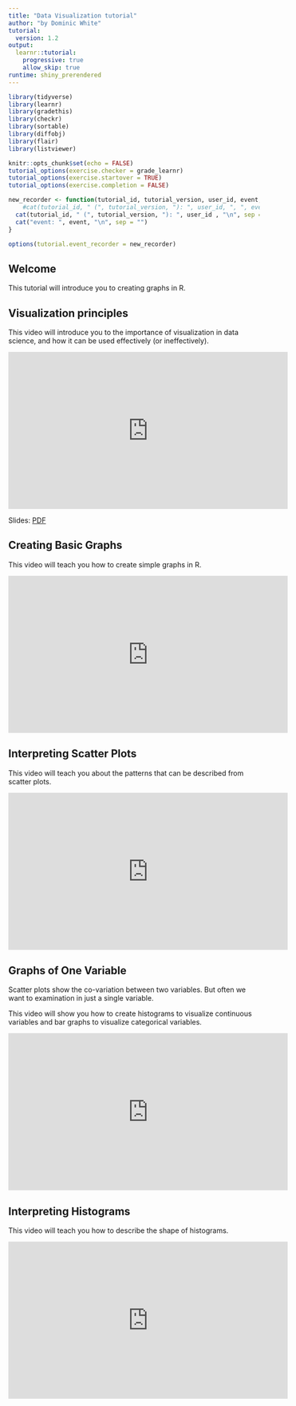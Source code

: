 ```yaml
---
title: "Data Visualization tutorial"
author: "by Dominic White"
tutorial:
  version: 1.2
output:
  learnr::tutorial:
    progressive: true
    allow_skip: true
runtime: shiny_prerendered
---
```


<style>
p.comment {
background-color: #EDBB99;
padding: 10px;
border: 1px solid black;
font-style: italic;
}
</style>

<style>
p.comment1 {
background-color: #A2D9CE;
padding: 10px;
border: 1px solid black;
}
</style>

<style>
p.comment2 {
background-color: #EDBB99; 
padding: 10px;
border: 1px solid black;
}
</style>

<style>
p.comment3 {
background-color: #FDFEFE; 
padding: 10px;
border: 1px solid black;
}
</style>


```r
library(tidyverse)
library(learnr)
library(gradethis)
library(checkr)
library(sortable)
library(diffobj)
library(flair)
library(listviewer)

knitr::opts_chunk$set(echo = FALSE)
tutorial_options(exercise.checker = grade_learnr)
tutorial_options(exercise.startover = TRUE)
tutorial_options(exercise.completion = FALSE)

new_recorder <- function(tutorial_id, tutorial_version, user_id, event, data) {
    #cat(tutorial_id, " (", tutorial_version, "): ", user_id, ", ", event, ", ", "\n", sep = "")
  cat(tutorial_id, " (", tutorial_version, "): ", user_id , "\n", sep = "")
  cat("event: ", event, "\n", sep = "")
}

options(tutorial.event_recorder = new_recorder)
```

## Welcome

This tutorial will introduce you to creating graphs in R.

## Visualization principles

This video will introduce you to the importance of visualization in data science, and how it can be used effectively (or ineffectively).

<iframe width="560" height="315" src="https://www.youtube.com/embed/tHEVRahx0WE?rel=0" frameborder="0" allowfullscreen></iframe>

Slides: [PDF](https://drive.google.com/file/d/1VK_vXEHBK5U35rfgetwon07A7YLpaj_H/edit)

<!--
### Quiz

Quiz to go here

TODO: add a quiz on video. 
Ideas:
* ask students to identify misleading aspects of one or more graphs
-->

## Creating Basic Graphs

This video will teach you how to create simple graphs in R.

<iframe width="560" height="315" src="https://www.youtube.com/embed/8JoPQZq327w?rel=0" frameborder="0" allowfullscreen></iframe>

<!-- Slides: [PDF](https://drive.google.com/file/d/1KiY4qavGUf3gMQF5rg1cR5HzmaI9i0dQ/edit) -->

<!--
### Quiz

Quiz to go here

TODO: add a quiz on video
Quiz:
* Appropriateness of different graphs for different datatypes?
-->

## Interpreting Scatter Plots

This video will teach you about the patterns that can be described from scatter plots.

<iframe width="560" height="315" src="https://www.youtube.com/embed/ZhXwfkUk8gQ?rel=0" frameborder="0" allowfullscreen></iframe>

<!-- Slides: [PDF](https://drive.google.com/file/d/1KiY4qavGUf3gMQF5rg1cR5HzmaI9i0dQ/edit) -->

<!--
### Quiz

Quiz to go here
-->

## Graphs of One Variable

Scatter plots show the co-variation between two variables. But often we want to examination in just a single variable.

This video will show you how to create histograms to visualize continuous variables and bar graphs to visualize categorical variables.

<iframe width="560" height="315" src="https://www.youtube.com/embed/PJXEauOPuEA?rel=0" frameborder="0" allowfullscreen></iframe>

<!-- Slides: [PDF](https://drive.google.com/file/d/1KiY4qavGUf3gMQF5rg1cR5HzmaI9i0dQ/edit) -->

<!--
### Quiz

Quiz to go here
-->

## Interpreting Histograms

This video will teach you how to describe the shape of histograms.

<iframe width="560" height="315" src="https://www.youtube.com/embed/3Bhke58QC4g?rel=0" frameborder="0" allowfullscreen></iframe>

<!-- Slides: [PDF](https://drive.google.com/file/d/1KiY4qavGUf3gMQF5rg1cR5HzmaI9i0dQ/edit) -->

<!--
### Quiz

Quiz to go here
-->











<!-- ## Visualization with `ggplot` -->

<!-- This video will show you how to create graphs in R using a *package* called `ggplot`. -->

<!-- <iframe width="560" height="315" src="https://www.youtube.com/embed/Wx-Kr9cp7O8?rel=0" frameborder="0" allowfullscreen></iframe> -->

<!-- Slides: [PDF](https://drive.google.com/file/d/1iOh3_7T7hhCO3IWkSoXCT1xqQUUHc0hw/edit) -->


<!-- ## The `ggplot` library -->

<!-- ### Load the `tidyverse` package -->

<!-- The `tidyverse` package actually a *meta-package*: a collection of multiple other packages that are commonly used together. We can thus run `library(tidyverse)` to load all these packages at once. -->

<!-- Load the `tidyverse` package: -->

<!-- ```{r xxdpwjzwuhmszksa, exercise = TRUE} -->
<!-- # replace these underscores  -->
<!-- ____ -->
<!-- ``` -->

<!-- -->
<!-- ```{r xxdpwjzwuhmszksa-hint-1} -->
<!-- # hint text -->
<!-- "" -->
<!-- ``` -->

<!-- ```{r xxdpwjzwuhmszksa-hint-2} -->
<!-- # hint text -->
<!-- "" -->
<!-- ``` -->
<!-- -->

<!-- ```{r xxdpwjzwuhmszksa-solution} -->
<!-- # solution code -->
<!-- library(tidyverse) -->
<!-- ``` -->

<!-- ```{r xxdpwjzwuhmszksa-check} -->
<!-- # check code -->
<!-- gradethis::grade_code() -->
<!-- ``` -->

<!-- ### The `starwars` dataset -->

<!-- The `starwars` dataset is a small dataset that is automatically loaded when we import the `tidyverse` package. -->

<!-- Run the following code chunk to inspect the dataset, and then answer the following quiz questions: -->

<!-- ```{r osikxouifqvtzztk, exercise = TRUE} -->
<!-- starwars -->
<!-- ``` -->

<!-- `starwars` is an example of a **dataframe**: a table of data with rows and columns. Each row contains an *observation*, and each column holds a *variable*. -->

<!-- ```{r starwars_col_quiz, echo=FALSE} -->
<!-- question("How many variables are in this dataset?", -->
<!--   answer("13", correct = TRUE), -->
<!--   answer("4"), -->
<!--   answer("87"), -->
<!--   answer("10"), -->
<!--   answer("77"), -->
<!--   allow_retry = TRUE -->
<!-- ) -->
<!-- ``` -->

<!-- ```{r starwars_rows_quiz, echo=FALSE} -->
<!-- question("How many observations are in this dataset?", -->
<!--   answer("13"), -->
<!--   answer("4"), -->
<!--   answer("87", correct = TRUE), -->
<!--   answer("10"), -->
<!--   answer("77"), -->
<!--   allow_retry = TRUE -->
<!-- ) -->
<!-- ``` -->

<!-- ```{r starwars_obs_quiz, echo=FALSE} -->
<!-- question("What does each observation in this dataset represent?", -->
<!--   answer("A fact about a Star Wars character, e.g. their eye color or height"), -->
<!--   answer("A series of data about the same characteristic, e.g. eye color"), -->
<!--   answer("A Star Wars character", correct = TRUE), -->
<!--   answer("These are not the answers you are looking for."), -->
<!--   allow_retry = TRUE -->
<!-- ) -->
<!-- ``` -->


<!-- ## Histograms -->

<!-- ### Creating a histogram -->

<!-- Histograms show us the distribution of *numerical* variables. Creating a histogram is a good first step when you want to start exploring the data in a single continuous variable. -->

<!-- There are several continuous variables in the `starwars` dataset, including `height`, `mass`, and `birth_year`. -->

<!-- <p class="comment3"> -->
<!-- Fill in the blanks to create a histogram of the `birth_year` variable. -->
<!-- </p> -->

<!-- ```{r imdzaeiaspowmfmd, exercise = TRUE, message = FALSE, warning = FALSE} -->
<!-- ggplot(data = ___) + -->
<!--   geom_histogram(mapping = aes(x = ___ )) -->
<!-- ``` -->

<!-- ```{r imdzaeiaspowmfmd-check} -->
<!-- ans <- ggplot(data = starwars) + -->
<!--   geom_histogram(mapping = aes(x = birth_year )) -->

<!-- gradethis::grade_result( -->
<!--   fail_if( ~ !is.ggplot(.result), "Hmm, it doesn't look like you are creating a ggplot graph."), -->
<!--   fail_if( ~ length(.result$layers) != 1, paste("Your plot has the wrong number of geom functions! You should have just 1 geom function, geom_histogram.")), -->
<!--   fail_if( ~ !identical(.result$labels$x, "birth_year"), "You are not plotting the birth_year variable on the x-axis"), -->
<!--   pass_if( ~ sapply(.result$layers, function(x) class(x$geom)[1]) == "GeomBar", -->
<!--            '"Do. Or do not. There is no try." - Yoda') -->
<!-- ) -->
<!-- ``` -->

<!-- ### Customize your histogram -->

<!-- Let's take a look at what your code does: -->

<!-- ```{r starwars_basic_hist, include=FALSE, message = FALSE, warning = FALSE} -->
<!-- ggplot(starwars) + -->
<!--   geom_histogram(mapping = aes(x = birth_year)) -->
<!-- ``` -->


<!-- ```{r, message = FALSE, warning = FALSE} -->
<!-- decorate('starwars_basic_hist') %>% -->
<!--   flair_funs(color = "Coral") %>% -->
<!--   flair_input_vals(background = "Aquamarine") %>% -->
<!--   flair("x", background = "") -->
<!-- ``` -->


<!-- ```{r ggplot_funcs_quiz, echo=FALSE} -->
<!-- question("How many functions are used in the code that creates the histogram?", -->
<!--   answer("1", message = "Every variable name followed by parentheses is a function, e.g. ggplot()"), -->
<!--   answer("2", message = "Functions can be nested inside other functions."), -->
<!--   answer("3", correct = TRUE, message = "ggplot, geom_histogram, and aes are all functions."), -->
<!--   answer("4", message = "Every variable name followed by parentheses is a function, e.g. ggplot()"), -->
<!--   allow_retry = TRUE -->
<!-- ) -->
<!-- ``` -->

<!-- We create ggplot graphs by first running the `ggplot()` function, and then adding layers to it with the `+` operator. -->

<!-- Geom functions are a type of layer that we can add. They are *geometric* layers, such as points, bars, or lines. -->

<!-- ```{r ggplot_geoms_quiz, echo=FALSE} -->
<!-- question("What type of geometric layer is created by the geom_histogram() function?", -->
<!--   answer("Points"), -->
<!--   answer("Bars", correct = TRUE), -->
<!--   answer("Lines"), -->
<!--   answer("Polygons"), -->
<!--   allow_retry = TRUE -->
<!-- ) -->
<!-- ``` -->

<!-- Each of the graphing functions expects certain arguments. -->

<!-- For example,  -->

<!-- * we need to pass in a dataframe as the first argument of the `ggplot` function: here we pass in the `starwars` dataframe -->
<!-- * every geom function needs an **aesthetic mapping**: to do this we pass the `aes()` function to the `mapping` parameter. -->
<!--   - the aesthetic mapping tells `ggplot` how to convert a variable in the dataframe (e.g. `birth_year`) into a geometric object. -->
<!--   - in a histogram, we are only required to map one thing: *what goes on the x-axis* (for this geom function, `ggplot` automatically calculates the y-axis by counting up the number of observations in each bin) -->

<!-- ### Aesthetic parameters -->

<!-- If we want to change the appearance of a geom function's layer based on a variable (column) of the dataset, then we need to edit the parameters of the aesthetic function. -->

<!-- You might have noticed in the previous histogram that there were several very old Star Wars characters. This might make you wonder why, and to investigate that question, you might want to look at the distribution of ages in different types of character. -->

<!-- For example, you could make one histogram for males, and another for females. However, making separate plots would be a lot of work - fortunately `ggplot` allows us to break our histogram into different colored subsets using the `fill` parameter. -->

<!-- We want to `fill` (color) by the `gender` variable. Therefore, the `fill` parameter needs to go inside the `aes()` function's parentheses, next to the `x` parameter, and separated by commas. -->

<!-- <p class="comment3"> -->
<!-- Fill in the blank to color the histogram by the `gender` variable. -->
<!-- </p> -->

<!-- ```{r adaeqqcacfofqcxs, exercise = TRUE, message = FALSE, warning = FALSE} -->
<!-- ggplot(starwars) + -->
<!--   geom_histogram(mapping = aes(x = birth_year, fill = _____ )) -->
<!-- ``` -->

<!-- ```{r adaeqqcacfofqcxs-hint} -->
<!-- "gender should NOT be in quotation marks, because it is a variable name, not a character string." -->
<!-- ``` -->

<!-- ```{r adaeqqcacfofqcxs-solution} -->
<!-- ggplot(starwars) + -->
<!--   geom_histogram(mapping = aes(x = birth_year, fill = gender )) -->
<!-- ``` -->

<!-- ```{r adaeqqcacfofqcxs-check} -->
<!-- # check code -->
<!-- gradethis::grade_code() -->
<!-- ``` -->

<!-- > The `fill` parameter gets its name because we are "filling" the inside of the bars with different colors. -->
<!-- > -->
<!-- > You might wonder why this parameter is not called `color`, but try changing `fill` to `color` in your code above and see what happens! -->

<!-- ### Fixed parameters -->

<!-- But what about if we wanted to make all the bars of the histogram a particular color (e.g. blue), irrespective of any other variables in the `starwars` dataframe? -->

<!-- We could try changing the value of the `fill` argument to `"blue"`, but the result is not quite what we hoped for: -->

<!-- ```{r non_blue_histogram, include = FALSE, message = FALSE, warning = FALSE} -->
<!-- ggplot(starwars) +  -->
<!--   geom_histogram(aes(x = birth_year, fill="blue")) -->
<!-- ``` -->

<!-- ```{r, message = FALSE, warning= FALSE, fig.width=4} -->
<!-- decorate("non_blue_histogram") %>% -->
<!--   flair('fill="blue"') -->
<!-- ``` -->

<!-- Why is the histogram red when we are asking for blue? -->

<!-- In this case, we are no longer creating an aesthetic mapping from the dataframe to the geometric layer, so we need to move the `fill` parameter. `fill` should now be a *fixed parameter of the geom function* (i.e. outside of the `aes()` function. -->

<!-- <p class="comment3"> -->
<!-- Fill in the blank with the character string `"blue"` to color the histogram correctly. -->
<!-- </p> -->

<!-- ```{r lafmjqzvjmozypfw, exercise = TRUE, message = FALSE, warning= FALSE} -->
<!-- ggplot(starwars) + -->
<!--   geom_histogram(mapping = aes(x = birth_year), fill = _____ ) -->
<!-- ``` -->

<!-- ```{r lafmjqzvjmozypfw-hint} -->
<!-- '"blue" needs to be in quotation marks to indicate that it is a character string (i.e. a piece of data), not a variable.' -->
<!-- ``` -->

<!-- ```{r lafmjqzvjmozypfw-solution} -->
<!-- ggplot(starwars) + -->
<!--   geom_histogram(mapping = aes(x = birth_year), fill = "blue" ) -->
<!-- ``` -->

<!-- ```{r lafmjqzvjmozypfw-check} -->
<!-- # check code -->
<!-- gradethis::grade_code() -->
<!-- ``` -->

<!-- This is **an important difference to remember**, so commit it to memory - if you do not, you will run into a lot of frustrating errors down the road! -->

<!-- * If we want to change the appearance based on the values of a column of the dataframe (e.g. the `gender` variable), then the argument goes **inside the `aes()` function**. -->
<!-- * If we are changing the appearance based on some other (fixed) value, then the argument goes **outside the `aes()` function**. -->

<!-- ### The `position` and `alpha` parameters -->

<!-- You might have noticed that when we colored our histogram by the `gender` variable, the different colored bars were stacked on top of each other. -->

<!-- However, we don't usually want this arrangement because it makes the different distributions hard to compare. Humans are bad at visually comparing relative areas (which is why pie charts are bad). -->

<!-- Instead, we want to start all the different colored bars from the x axis (so that they overlap rather than being stacked). We can customize this part of the graph with the `position` parameter. We want to set `position = "identity"`. -->

<!-- ```{r position_parameter_type_quiz} -->
<!-- question('Is position="identity" an aesthetic mapping or a fixed parameter?', -->
<!--   answer("Fixed.", correct = TRUE, message='Yes! "identity" is a value (a character string), <i>NOT</i> a variable in the starwars dataframe'), -->
<!--   answer("An aesthetic mapping", message = 'Is "identity" one of the columns of the dataset?'), -->
<!--   allow_retry = TRUE -->
<!--   ) -->
<!-- ``` -->

<!-- #### Position -->

<!-- <p class="comment3"> -->
<!-- Add `position="identity"` into this code in the correct spot (and don't forget the comma!). -->
<!-- </p> -->

<!-- ```{r fdeedqhioyiosqoh, exercise = TRUE, message = FALSE, warning=FALSE} -->
<!-- ggplot(starwars) + -->
<!--   geom_histogram(mapping = aes(x = birth_year, fill = gender)) -->
<!-- ``` -->

<!-- ```{r fdeedqhioyiosqoh-solution} -->
<!-- ggplot(starwars) + -->
<!--   geom_histogram(mapping = aes(x = birth_year, fill=gender), position = "identity") -->
<!-- ``` -->

<!-- ```{r fdeedqhioyiosqoh-check} -->
<!-- # check code -->
<!-- gradethis::grade_code() -->
<!-- ``` -->

<!-- #### Alpha -->

<!-- There's just one problem with this graph: tall bars will obscure any shorter bars behind them. -->

<!-- We can fix this by making the bars *transparent*. We do this with the `alpha` parameter. -->

<!-- `alpha` can be any number between 0 (completely invisible) and 1 (completely opaque). A value in the range of 0.3-0.4 usually works well. -->

<!-- <p class="comment3"> -->
<!-- Add `alpha = 0.3` into this code in the correct spot (and don't forget the comma again!). -->
<!-- </p> -->

<!-- ```{r zdhdieapenquuivt, exercise = TRUE, message = FALSE, warning=FALSE} -->
<!-- ggplot(starwars) + -->
<!--   geom_histogram(mapping=aes(x=birth_year, fill=gender), position="identity") -->
<!-- ``` -->

<!-- ```{r zdhdieapenquuivt-hint-1} -->
<!-- # hint text -->
<!-- "Is alpha's argument a fixed value or a column from the starwars dataframe?" -->
<!-- ``` -->


<!-- ```{r zdhdieapenquuivt-solution} -->
<!-- ggplot(starwars) + -->
<!--   geom_histogram(mapping = aes(x = birth_year, fill = gender), position="identity", alpha=0.3) -->
<!-- ``` -->

<!-- ```{r zdhdieapenquuivt-check} -->
<!-- # check code -->
<!-- gradethis::grade_code() -->
<!-- ``` -->

<!--
TODO: bins and binwidth parameter
-->

<!-- ## Bar plots -->

<!-- Histograms count up the number of observations within the range of each bin. They therefore allow us to plot a continuous numerical variable as if it were made up of categories. -->

<!-- But what if we have a categorical variable? -->

<!-- To visualize the number of observations in each category of a categorical variable, we can make a **bar graph**. (A bar graph is the categorical equivalent of a histogram.) -->

<!-- To make a bar graph, we use the `geom_bar` geom function. As with a histogram, we need to create any aesthetic mappings with the `aes` function -->

<!-- <p class="comment3"> -->
<!-- Create a bar graph of the `gender` variable from the `starwars` dataset by filling in the 4 blanks. -->
<!-- </p> -->

<!-- ```{r svavlersyjppyzbi, exercise = TRUE, message = FALSE, warning=FALSE} -->
<!-- ggplot(data = _____ ) + -->
<!--   _____(mapping = ____(x = _____ ) ) -->
<!-- ``` -->

<!-- ```{r svavlersyjppyzbi-hint-1} -->
<!-- # 2 of the blanks are functions; the other 2 are arguments -->
<!-- "" -->
<!-- ``` -->

<!-- ```{r svavlersyjppyzbi-hint-2} -->
<!-- # hint text -->
<!-- "Take a look back at the histogram code. It should be very similar, except that you should use geom_bar instead of geom_histogram, and gender instead of birth_year" -->
<!-- ``` -->

<!-- ```{r svavlersyjppyzbi-solution} -->
<!-- # solution code -->
<!-- ggplot(data = starwars ) + -->
<!--   geom_bar(mapping = aes(x = gender ) ) -->
<!-- ``` -->

<!-- ```{r svavlersyjppyzbi-check} -->
<!-- # check code -->
<!-- gradethis::grade_code() -->
<!-- ``` -->


<!-- ## Scatter plots -->

<!-- ### `geom_point` -->

<!-- Earlier we used histograms to look at the distribution of a single variable by iteself. -->

<!-- However, we often want to look at the **covariation** of multiple variables (i.e. as one variable changes, how does a second one vary?). -->

<!-- When we want to visualize the covariation of two *continuous* variables, we can create a **scatter plot**. -->

<!-- In `ggplot`, a scatter plot layer is created with the `geom_point` geom function (because the geometric objects it creates are points). -->

<!-- As well as providing an aesthetic mapping for the x axis, we also need to specify a variable to go on the y axis of a scatter plot. This code example gives a template for creating a scatter plot. -->

<!-- ```r -->
<!-- ggplot(data = ...) + -->
<!--   geom_point(mapping = aes(x = ..., y = ...)) -->
<!-- ``` -->

<!-- <p class="comment3"> -->
<!-- Using the `starwars` dataset, create a scatter plot of `mass` (y axis) vs `height` (x axis). (No starter code this time, but you can use the example above.) -->
<!-- </p> -->

<!-- ```{r ycnolkxvwbbkkeba, exercise = TRUE, message=FALSE, warning=FALSE} -->

<!-- ``` -->

<!-- ```{r ycnolkxvwbbkkeba-solution} -->
<!-- ggplot(data = starwars) + -->
<!--   geom_point(mapping = aes(x = height, y = mass)) -->
<!-- ``` -->

<!-- ```{r ycnolkxvwbbkkeba-check} -->
<!-- # check code -->
<!-- gradethis::grade_code() -->
<!-- ``` -->

<!-- ### Coloring a scatter plot -->

<!-- Histograms and bar charts were made up of bars, and to color bars we used the `fill` parameter to fill the inside of them. -->

<!-- However, the points of a scatter plot are just dots, and so do not have an interior that can be filled with color (as far as `ggplot` is concerned). Instead, we need to use the `color` parameter to change their color. -->

<!-- Otherwise, the `color` parameter behaves in much the same way as the `fill` parameter (i.e. it can be used as either an aesthetic parameter to color by a variable, or as a fixed parameter to color by a single value). -->

<!-- <p class="comment3"> -->
<!-- Create the same scatter plot of `mass` (y axis) vs `height` (x axis) as in the previous exercise, but color the points by the `gender` variable. -->
<!-- </p> -->

<!-- ```{r pptqamnxpmyscjfb, exercise = TRUE} -->

<!-- ``` -->

<!-- ```{r pptqamnxpmyscjfb-hint} -->
<!-- # hint text -->
<!-- "gender is a variable, so this is an aesthetic parameter (i.e. inside the aes function)" -->
<!-- ``` -->

<!-- ```{r pptqamnxpmyscjfb-solution} -->
<!-- # solution code -->
<!-- ggplot(data = starwars) + -->
<!--   geom_point(mapping = aes(x = height, y = mass, color = gender)) -->
<!-- ``` -->

<!-- ```{r pptqamnxpmyscjfb-check} -->
<!-- # check code -->
<!-- gradethis::grade_code() -->
<!-- ``` -->

<!--

TODO:

* test the tutorial: https://ew.com/movies/2020/01/02/star-wars-movies-best-quotes/
* add more starwars quotes on successful completion of exercises:

### Other parameters
- aes vs fixed parameter practice


## Faceting

- building
-->

<!-- ## Describing visualizations -->

<!-- TODO:
This video covers
-->

<!-- <iframe width="560" height="315" src="https://www.youtube.com/embed/p6J9IxSBMwo?rel=0" frameborder="0" allowfullscreen></iframe> -->

<!-- Slides: [PDF](https://drive.google.com/file/d/1zVbreifnXfsTiPiTNnQoacOPvtwG-aLN/edit) -->

<!--
### Quiz

Quiz to go here

TODO: add a quiz on video
Quiz version of the final slide(s) example plot?
-->

<!--
TODO: programming questions
- histogram
- scatter plot
- parameters inside or outside aesthetic function
- ggplot resources (how to get help on a function, ggplot cheatsheet)
-->

<!-- ### The End! -->

<!-- That's all, folks! -->

<!-- ```{r} -->
<!-- # ans <- ggplot(data = starwars) + -->
<!-- #   geom_histogram(mapping = aes(x = birth_year )) -->
<!-- #  -->
<!-- # rm_data <- function(x){ -->
<!-- #   x <- x[-1] -->
<!-- #   x <- x[-7] -->
<!-- #   return(x) -->
<!-- # } -->
<!-- # # rm_data(ans) -->
<!-- #  -->
<!-- #  -->
<!-- # diffStr( -->
<!-- #   rm_data( -->
<!-- #     ggplot(data = starwars) + -->
<!-- #       geom_histogram(mapping = aes(x = birth_year )) -->
<!-- #   ), -->
<!-- #   rm_data(ans) -->
<!-- # ) -->
<!-- ``` -->


